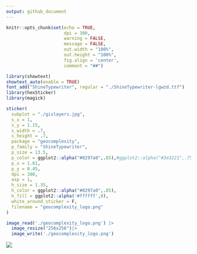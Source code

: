 ```yaml
---
output: github_document
---
```


```r
knitr::opts_chunk$set(echo = TRUE,
                      dpi = 300,
                      warning = FALSE,
                      message = FALSE,
                      out.width = "100%",
                      out.height = "100%",
                      fig.align = 'center',
                      comment = "##")
```

```r
library(showtext)
showtext_auto(enable = TRUE)
font_add("ShineTypewriter", regular = "./ShineTypewriter-lgwzd.ttf")
library(hexSticker)
library(magick)

sticker(
  subplot = "./gislayers.jpg",
  s_x = 1,
  s_y = 1.15,
  s_width = .7,
  s_height = .7,
  package = "geocomplexity",
  p_family = "ShineTypewriter",
  p_size = 13.5,
  p_color = ggplot2::alpha("#8297a0",.85),#ggplot2::alpha("#3e3221",.75),
  p_x = 1.01,
  p_y = 0.45,
  dpi = 300,
  asp = 1,
  h_size = 1.35,
  h_color = ggplot2::alpha("#8297a0",.85),
  h_fill = ggplot2::alpha('#ffffff',0),
  white_around_sticker = F,
  filename = "geocomplexity_logo.png"
)

image_read('./geocomplexity_logo.png') |> 
  image_resize("256x256")|> 
  image_write('./geocomplexity_logo.png')
```


![](./geocomplexity_logo.png)